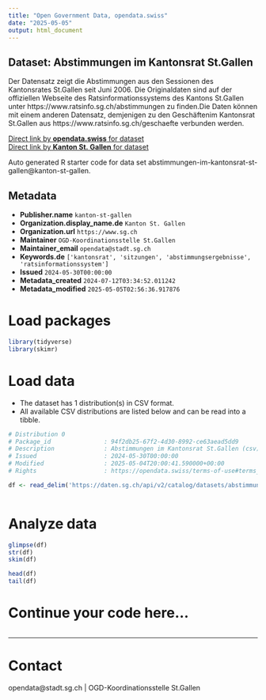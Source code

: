 ```yaml
---
title: "Open Government Data, opendata.swiss"
date: "2025-05-05"
output: html_document
---
```


## Dataset: Abstimmungen im Kantonsrat St.Gallen

Der Datensatz zeigt die Abstimmungen aus den Sessionen des Kantonsrates St.Gallen seit Juni 2006. Die Originaldaten sind auf der offiziellen Webseite des Ratsinformationssystems des Kantons St.Gallen unter https://www.ratsinfo.sg.ch/abstimmungen zu finden.Die Daten können mit einem anderen Datensatz, demjenigen zu den Geschäftenim Kantonsrat St.Gallen aus https://www.ratsinfo.sg.ch/geschaefte verbunden werden.

[Direct link by **opendata.swiss** for dataset](https://opendata.swiss/de/dataset/abstimmungen-im-kantonsrat-st-gallen)<br>
[Direct link by **Kanton St. Gallen** for dataset](https://daten.sg.ch/explore/dataset/abstimmungen-im-kantonsrat-st-gallen/)

Auto generated R starter code for data set abstimmungen-im-kantonsrat-st-gallen@kanton-st-gallen.

## Metadata

- **Publisher.name** `kanton-st-gallen`
- **Organization.display_name.de** `Kanton St. Gallen`
- **Organization.url** `https://www.sg.ch`
- **Maintainer** `OGD-Koordinationsstelle St.Gallen`
- **Maintainer_email** `opendata@stadt.sg.ch`
- **Keywords.de** `['kantonsrat', 'sitzungen', 'abstimmungsergebnisse', 'ratsinformationssystem']`
- **Issued** `2024-05-30T00:00:00`
- **Metadata_created** `2024-07-12T03:34:52.011242`
- **Metadata_modified** `2025-05-05T02:56:36.917876`


# Load packages

```r

library(tidyverse)
library(skimr)

```

# Load data

-   The dataset has 1 distribution(s) in CSV format.
-   All available CSV distributions are listed below and can be read into a tibble.

```r

# Distribution 0
# Package_id               : 94f2db25-67f2-4d30-8992-ce63aead5dd9
# Description              : Abstimmungen im Kantonsrat St.Gallen (csv)
# Issued                   : 2024-05-30T00:00:00
# Modified                 : 2025-05-04T20:00:41.590000+00:00
# Rights                   : https://opendata.swiss/terms-of-use#terms_by

df <- read_delim('https://daten.sg.ch/api/v2/catalog/datasets/abstimmungen-im-kantonsrat-st-gallen/exports/csv?use_labels=true')



```

# Analyze data

```r

glimpse(df)
str(df)
skim(df)

head(df)
tail(df)

```

# Continue your code here...

```r

```

------------------------------------------------------------------------

# Contact

opendata@stadt.sg.ch | OGD-Koordinationsstelle St.Gallen
